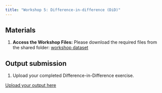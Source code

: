 ```yaml
---
title: "Workshop 5: Difference-in-difference (DiD)"
---
```


::: callout-note
## Materials

1.  **Access the Workshop Files:** Please download the required files from the shared folder: [workshop dataset](https://drive.google.com/drive/folders/1rS74ffa3l-iJR6a11RtDYJaEKQia9AMr?usp=sharing)
:::


::: {.callout-tip}
## Output submission

1. Upload your completed Difference-in-Difference exercise.

<a href="https://forms.gle/1YFNa4h9k9FAua9a7" target="_blank" class="btn-slides">Upload your output here</a>
:::